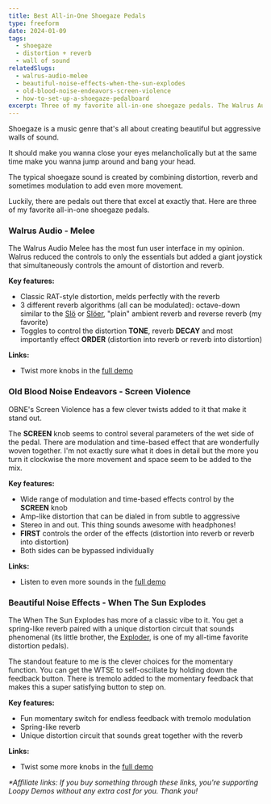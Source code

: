 ```yaml
---
title: Best All-in-One Shoegaze Pedals
type: freeform
date: 2024-01-09
tags:
  - shoegaze
  - distortion + reverb
  - wall of sound
relatedSlugs:
  - walrus-audio-melee
  - beautiful-noise-effects-when-the-sun-explodes
  - old-blood-noise-endeavors-screen-violence
  - how-to-set-up-a-shoegaze-pedalboard
excerpt: Three of my favorite all-in-one shoegaze pedals. The Walrus Audio Melee, Old Blood Noise Endeavors Screen Violence and Beautiful Noise Effects When The Sun Explodes.
---
```



Shoegaze is a music genre that's all about creating beautiful but aggressive walls of sound.

It should make you wanna close your eyes melancholically but at the same time make you wanna jump around and bang your head.

The typical shoegaze sound is created by combining distortion, reverb and sometimes modulation to add even more movement.

Luckily, there are pedals out there that excel at exactly that. Here are three of my favorite all-in-one shoegaze pedals.

### Walrus Audio - Melee

<DemoWidget presetSlug="walrus-audio-melee" />

The Walrus Audio Melee has the most fun user interface in my opinion. Walrus reduced the controls to only the essentials but added a giant joystick that simultaneously controls the amount of distortion and reverb.

**Key features:**

- Classic RAT-style distortion, melds perfectly with the reverb
- 3 different reverb algorithms (all can be modulated): octave-down similar to the [Slö](/demos/walrus-audio-slo) or [Slöer](/demos/walrus-audio-sloer), "plain" ambient reverb and reverse reverb (my favorite)
- Toggles to control the distortion **TONE**, reverb **DECAY** and most importantly effect **ORDER** (distortion into reverb or reverb into distortion)

**Links:**

<PartnerLink
  slug="walrus-melee"
  imgSlug="walrus-audio-melee"
  partner="perfect-circuit"
/>

- Twist more knobs in the [full demo](/demos/walrus-audio-melee)

### Old Blood Noise Endeavors - Screen Violence

<DemoWidget presetSlug="old-blood-noise-endeavors-screen-violence" />

OBNE's Screen Violence has a few clever twists added to it that make it stand out.

The **SCREEN** knob seems to control several parameters of the wet side of the pedal. There are modulation and time-based effect that are wonderfully woven together. I'm not exactly sure what it does in detail but the more you turn it clockwise the more movement and space seem to be added to the mix.

**Key features:**

- Wide range of modulation and time-based effects control by the **SCREEN** knob
- Amp-like distortion that can be dialed in from subtle to aggressive
- Stereo in and out. This thing sounds awesome with headphones!
- **FIRST** controls the order of the effects (distortion into reverb or reverb into distortion)
- Both sides can be bypassed individually

**Links:**

- Listen to even more sounds in the [full demo](/demos/old-blood-noise-endeavors-screen-violence)

### Beautiful Noise Effects - When The Sun Explodes

<DemoWidget presetSlug="beautiful-noise-effects-when-the-sun-explodes" />

The When The Sun Explodes has more of a classic vibe to it. You get a spring-like reverb paired with a unique distortion circuit that sounds phenomenal (its little brother, the [Exploder](/demos/beautiful-noise-effects-exploder), is one of my all-time favorite distortion pedals).

The standout feature to me is the clever choices for the momentary function. You can get the WTSE to self-oscillate by holding down the feedback button. There is tremolo added to the momentary feedback that makes this a super satisfying button to step on.

**Key features:**

- Fun momentary switch for endless feedback with tremolo modulation
- Spring-like reverb
- Unique distortion circuit that sounds great together with the reverb

**Links:**

<PartnerLink
  slug="when-the-sun-explodes"
  imgSlug="beautiful-noise-effects-when-the-sun-explodes"
  partner="sound-shoppe"
/>

- Twist some more knobs in the [full demo](/demos/beautiful-noise-effects-when-the-sun-explodes)

_\*Affiliate links: If you buy something through these links, you're supporting Loopy Demos without any extra cost for you. Thank you!_
